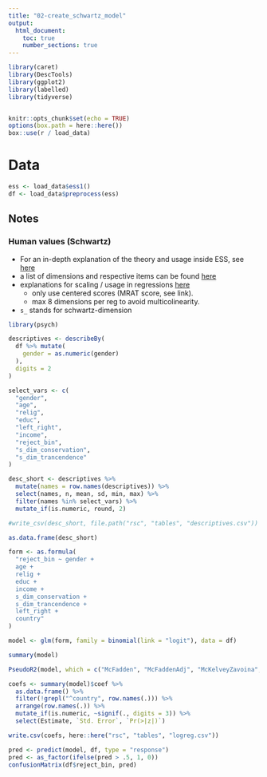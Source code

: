 ```yaml
---
title: "02-create_schwartz_model"
output:
  html_document:
    toc: true
    number_sections: true
---
```


```r

library(caret)
library(DescTools)
library(ggplot2)
library(labelled)
library(tidyverse)


knitr::opts_chunk$set(echo = TRUE)
options(box.path = here::here())
box::use(r / load_data)
```

# Data

```r
ess <- load_data$ess1()
df <- load_data$preprocess(ess)
```

## Notes

### Human values (Schwartz)

- For an in-depth explanation of the theory and usage inside ESS, see [here](http://essedunet.nsd.uib.no/cms/topics/1/)
- a list of dimensions and respective items can be found [here](http://essedunet.nsd.uib.no/cms/topics/1/4/1.html)
- explanations for scaling / usage in regressions [here](https://www.europeansocialsurvey.org/docs/methodology/ESS_computing_human_values_scale.pdf)
    - only use centered scores (MRAT score, see link).
    - max 8 dimensions per reg to avoid multicolinearity.

- `s_` stands for schwartz-dimension

```r
library(psych)

descriptives <- describeBy(
  df %>% mutate(
    gender = as.numeric(gender)
  ),
  digits = 2
)

select_vars <- c(
  "gender",
  "age",
  "relig",
  "educ",
  "left_right",
  "income",
  "reject_bin",
  "s_dim_conservation",
  "s_dim_trancendence"
)

desc_short <- descriptives %>%
  mutate(names = row.names(descriptives)) %>%
  select(names, n, mean, sd, min, max) %>%
  filter(names %in% select_vars) %>%
  mutate_if(is.numeric, round, 2)

#write_csv(desc_short, file.path("rsc", "tables", "descriptives.csv"))

as.data.frame(desc_short)
```


```r
form <- as.formula(
  "reject_bin ~ gender +
  age +
  relig +
  educ +
  income +
  s_dim_conservation +
  s_dim_trancendence +
  left_right +
  country"
)

model <- glm(form, family = binomial(link = "logit"), data = df)

summary(model)
```

```r
PseudoR2(model, which = c("McFadden", "McFaddenAdj", "McKelveyZavoina", "Nagelkerke"))
```

```r
coefs <- summary(model)$coef %>%
  as.data.frame() %>%
  filter(!grepl("^country", row.names(.))) %>%
  arrange(row.names(.)) %>%
  mutate_if(is.numeric, ~signif(., digits = 3)) %>%
  select(Estimate, `Std. Error`, `Pr(>|z|)`)

write.csv(coefs, here::here("rsc", "tables", "logreg.csv"))
```


```r
pred <- predict(model, df, type = "response")
pred <- as_factor(ifelse(pred > .5, 1, 0))
confusionMatrix(df$reject_bin, pred)
```
